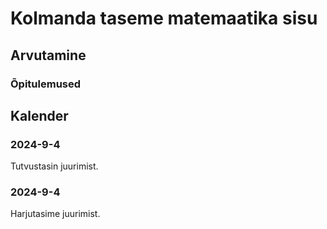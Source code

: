[]{#sessions}

# Kolmanda taseme matemaatika sisu

## Arvutamine

### Õpitulemused

\begin{multicols}{2}

Kursuse lõpus õpilane:

1. selgitab arvu ruutjuure tähendust;
2. leiab peast või taskuarvutil ruutjuure[@phikooli].

\end{multicols}

## Kalender

### 2024-9-4

Tutvustasin juurimist.

### 2024-9-4

Harjutasime juurimist.
